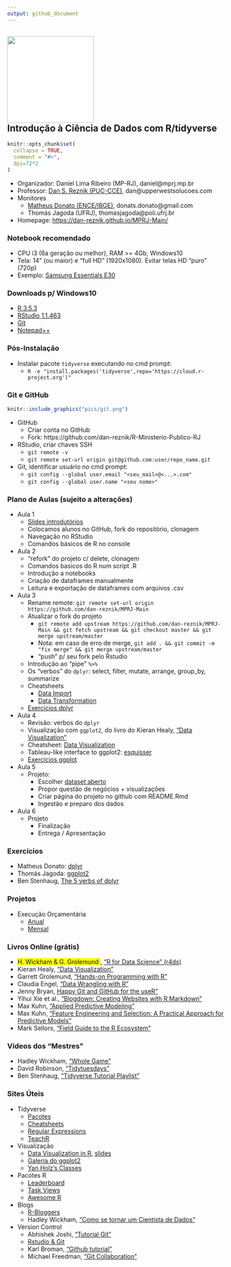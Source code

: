 ```yaml
---
output: github_document
---
```


## <img width="200" src="pics/puc_mprj_inova.png" align="center" style="background-color:white"/><br>Introdução à Ciência de Dados com R/tidyverse 

<!-- README.md is generated from README.Rmd. Please edit that file -->

```r
knitr::opts_chunk$set(
  collapse = TRUE,
  comment = "#>",
  dpi=72*2
)
```

* Organizador: Daniel Lima Ribeiro (MP-RJ), daniel@mprj.mp.br
* Professor: [Dan S. Reznik (PUC-CCE)](https://www.linkedin.com/in/dan-s-reznik-phd-bb49133/), dan@upperwestsolucoes.com
* Monitores
    + [Matheus Donato (ENCE/IBGE)](https://www.linkedin.com/in/matheus-donato-75526388/), donats.donato@gmail.com
    + Thomás Jagoda (UFRJ), thomasjagoda@poli.ufrj.br
* Homepage: [https://dan-reznik.github.io/MPRJ-Main/](https://dan-reznik.github.io/MPRJ-Main/)

### Notebook recomendado

* CPU i3 (6a geração ou melhor), RAM >=  4Gb, Windows10  
* Tela: 14” (ou maior) e "full HD" (1920x1080). Evitar telas HD “puro” (720p)
* Exemplo: [Samsung Essentials E30](https://www.americanas.com.br/produto/133794107)

### Downloads p/ Windows10

* [R 3.5.3](https://cran.r-project.org/bin/windows/base/)
* [RStudio 1.1.463](https://download1.rstudio.org/RStudio-1.1.463.exe)
* [Git](https://git-scm.com/download/win)
* [Notepad++](https://notepad-plus-plus.org/download/v7.6.4.html)

### Pós-Instalação

* Instalar pacote `tidyverse` executando no cmd prompt:
    + `R -e "install.packages('tidyverse',repo='https://cloud.r-project.org')"`
    
### Git e GitHub

```r
knitr::include_graphics("pics/git.png")
```

* GitHub
    + Criar conta no GitHub
    + Fork: https://github.com/dan-reznik/R-Ministerio-Publico-RJ
* RStudio, criar chaves SSH
    + `git remote -v`
    + `git remote set-url origin git@github.com:user/repo_name.git`
* Git, identificar usuário no cmd prompt:
    + `git config --global user.email "<seu_mail>@<...>.com"`
    + `git config --global user.name "<seu nome>"`
    
### Plano de Aulas (sujeito a alterações)

* Aula 1
    + [Slides introdutórios](https://github.com/dan-reznik/MPRJ-Main/blob/master/aulas%20ppt/R%20Ministerio%20Publico%20Aula%201.pptx?raw=true)
    + Colocamos alunos no GitHub, fork do repositório, clonagem
    + Navegação no RStudio
    + Comandos básicos de R no console
* Aula 2
    + "refork" do projeto c/ delete, clonagem
    + Comandos basicos do R num script .R
    + Introdução a notebooks
    + Criação de dataframes manualmente
    + Leitura e exportação de dataframes com arquivos .csv
* Aula 3
    + Rename remote: `git remote set-url origin https://github.com/dan-reznik/MPRJ-Main`
    + Atualizar o fork do projeto
        + `git remote add upstream https://github.com/dan-reznik/MPRJ-Main && git fetch upstream && git checkout master && git merge upstream/master`
        + Nota: em caso de erro de merge, `git add . && git commit -m "fix merge" && git merge upstream/master`
        + "push" p/ seu fork pelo Rstudio
    + Introdução ao "pipe" `%>%`
    + Os "verbos" do `dplyr`: select, filter, mutate, arrange, group_by, summarize
    + Cheatsheets
        + [Data Import](https://github.com/rstudio/cheatsheets/raw/master/data-import.pdf)
        + [Data Transformation](https://github.com/rstudio/cheatsheets/raw/master/data-transformation.pdf)
    + [Exercícios dplyr](https://jagodat.github.io/MPRJ-Exercicios/content/ex_dplyr.html)
* Aula 4
    + Revisão: verbos do `dplyr`
    + Visualização com `ggplot2`, do livro do Kieran Healy, ["Data Visualization"](https://socviz.co/makeplot.html#makeplot)
    + Cheatsheet: [Data Visualization](https://github.com/rstudio/cheatsheets/raw/master/data-visualization-2.1.pdf)
    + Tableau-like interface to ggplot2: [esquisser](https://github.com/dreamRs/esquisse)
    + [Exercícios ggplot](https://jagodat.github.io/MPRJ-Exercicios/content/visualizacao.html)
* Aula 5
    + Projeto:
        + Escolher [dataset aberto](http://dados.gov.br/)
        + Propor questão de negócios + visualizações
        + Criar página do projeto no github com README.Rmd
        + Ingestão e preparo dos dados
* Aula 6
    + Projeto
        + Finalização
        + Entrega / Apresentação
    

### Exercícios

* Matheus Donato: [dplyr](https://jagodat.github.io/MPRJ-Exercicios/content/ex_dplyr.html)
* Thomás Jagoda: [ggplot2](https://jagodat.github.io/MPRJ-Exercicios/content/visualizacao.html)
* Ben Stenhaug, [The 5 verbs of dplyr](https://teachingr.com/content/the-5-verbs-of-dplyr/the-5-verbs-of-dplyr-exercise.html)

### Projetos

* Execução Orçamentária
    + [Anual](https://dan-reznik.github.io/MP-Execucao-Orcamentaria)
    + [Mensal](https://dan-reznik.github.io/MP-Execucao-Orcamentaria-Mensal)

### Livros Online (grátis)

* <span style="background-color: #FFFF00">H. Wickham & G. Grolemund </span>, ["R for Data Science" (r4ds)](https://r4ds.had.co.nz/)
* Kieran Healy, ["Data Visualization"](https://socviz.co/)
* Garrett Grolemund, ["Hands-on Programming with R"](https://rstudio-education.github.io/hopr/)
* Claudia Engel, ["Data Wrangling with R"](https://cengel.github.io/R-data-wrangling/)
* Jenny Bryan, [Happy Git and GitHub for the useR"](https://happygitwithr.com/)
* Yihui Xie et al., ["Blogdown: Creating Websites with R Markdown"](https://bookdown.org/yihui/blogdown/)
* Max Kuhn, ["Applied Predictive Modeling"](http://appliedpredictivemodeling.com/)
* Max Kuhn, ["Feature Engineering and Selection: A Practical Approach for Predictive Models"](https://bookdown.org/max/FES/)
* Mark Sellors, ["Field Guide to the R Ecosystem"](https://fg2re.sellorm.com/)

### Vídeos dos “Mestres”

* Hadley Wickham, ["Whole Game"](https://www.youtube.com/watch?v=go5Au01Jrvs)
* David Robinson, ["Tidytuesdays"](https://www.youtube.com/user/safe4democracy/videos)
* Ben Stenhaug, ["Tidyverse Tutorial Playlist"](https://www.youtube.com/watch?v=lTTJPRwnONE&list=PLLxj8fULvXwGOf8uHlL4Tr62oXSB5k_in)

### Sites Úteis

* Tidyverse
    + [Pacotes](https://www.tidyverse.org/packages/)
    + [Cheatsheets](https://www.rstudio.com/resources/cheatsheets/)
    + [Regular Expressions](https://stringr.tidyverse.org/articles/regular-expressions.html)
    + [TeachR](https://teachingr.com/)
* Visualização
    + [Data Visualization in R](https://djnavarro.github.io/satrdayjoburg/), [slides](https://djnavarro.github.io/satrdayjoburg/slides)
    + [Galeria do ggplot2](https://www.r-graph-gallery.com/portfolio/ggplot2-package/)
    + [Yan Holz's Classes](https://www.yan-holtz.com/teaching)
* Pacotes R
    + [Leaderboard](https://www.rdocumentation.org/trends)
    + [Task Views](https://cran.r-project.org/web/views/)
    + [Awesome R](https://awesome-r.com/)
* Blogs
    + [R-Bloggers](https://www.r-bloggers.com/)
    + Hadley Wickham, ["Como se tornar um Cientista de Dados"](https://gist.github.com/hadley/820f09ded347c62c2864)
* Version Control
    + Abhishek Joshi, ["Tutorial Git"](https://medium.com/@abhishekj/an-intro-to-git-and-github-1a0e2c7e3a2f)
    + [Rstudio & Git](https://support.rstudio.com/hc/en-us/articles/200532077-Version-Control-with-Git-and-SVN)
    + Karl Broman, ["Github tutorial"](http://kbroman.org/github_tutorial/)
    + Michael Freedman, ["Git Collaboration"](http://slides.com/michaelfreeman/git-collaboration)
